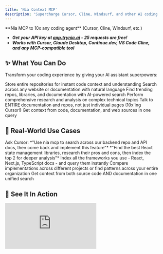 ```yaml
---
title: 'Nia Context MCP'
description: 'Supercharge Cursor, Cline, Windsurf, and other AI coding assistants with codebase understanding and documentation search'
---
```


<Note>
  **Nia MCP to 10x any coding agent** (Cursor, Cline, Windsurf, etc.)
  
  * ***Get your API key at [app.trynia.ai](http://app.trynia.ai/) - 25 requests are free!***
  * ***Works with Cursor, Claude Desktop, Continue.dev, VS Code Cline, and any MCP-compatible tool***
</Note>

## ✨ What You Can Do

Transform your coding experience by giving your AI assistant superpowers:

<CardGroup cols={2}>
  <Card title="Index GitHub Repos" icon="github">
    Store entire repositories for instant code context and understanding
  </Card>

  <Card title="Index Documentation" icon="book">
    Search across any website or documentation with natural language
  </Card>

  <Card title="Web Search & Discovery" icon="magnifying-glass">
    Find trending repos, libraries, and documentation with AI-powered search
  </Card>

  <Card title="Deep Research Agent" icon="brain-circuit">
    Perform comprehensive research and analysis on complex technical topics
  </Card>

  <Card title="Chat with Entire Codebases" icon="message-code">
    Talk to ENTIRE documentation and repos, not just individual pages (10x'ing Cursor!)
  </Card>

  <Card title="Multi-Source Intelligence" icon="database">
    Get context from code, documentation, and web sources in one query
  </Card>
</CardGroup>

## 🎯 Real-World Use Cases

<Accordion title="Index Additional Repos + Company Docs" defaultOpen>
Ask Cursor: *"Use nia mcp to search across our backend repo and API docs, then come back and implement this feature"*
</Accordion>

<Accordion title="Discover & Research Technologies">
*"Find the best React state management libraries, research their pros and cons, then index the top 2 for deeper analysis"*
</Accordion>

<Accordion title="Create Personal Knowledge Base">
Index all the frameworks you use - React, Next.js, TypeScript docs - and query them instantly
</Accordion>

<Accordion title="Search Multiple Codebases">
Compare implementations across different projects or find patterns across your entire organization
</Accordion>

<Accordion title="Code + Documentation Context">
Get context from both source code AND documentation in one unified search
</Accordion>

## 🎥 See It In Action

<Tabs>
  <Tab title="Documentation Tools">
    <div style={{ position: 'relative', width: '100%', paddingBottom: '56.25%', height: 0, overflow: 'hidden' }}>
      <iframe 
        src="https://www.youtube.com/embed/aiVbh-QO-Fg?si=04nUsm8jgmvE_Pft" 
        title="Nia Documentation Tools Demo"
        style={{ position: 'absolute', top: 0, left: 0, width: '100%', height: '100%' }}
        frameBorder="0" 
        allow="accelerometer; autoplay; clipboard-write; encrypted-media; gyroscope; picture-in-picture; web-share" 
        referrerPolicy="strict-origin-when-cross-origin" 
        allowFullScreen
      />
    </div>
  </Tab>
  
  <Tab title="Codebase Tools">
    <div style={{ position: 'relative', width: '100%', paddingBottom: '56.25%', height: 0, overflow: 'hidden' }}>
      <iframe 
        src="https://www.youtube.com/embed/uV8PmuTNL8E?si=9a40wsPN2h4GVjX7" 
        title="Nia Codebase Tools Demo"
        style={{ position: 'absolute', top: 0, left: 0, width: '100%', height: '100%' }}
        frameBorder="0" 
        allow="accelerometer; autoplay; clipboard-write; encrypted-media; gyroscope; picture-in-picture; web-share" 
        referrerPolicy="strict-origin-when-cross-origin" 
        allowFullScreen
      />
    </div>
  </Tab>

  <Tab title="Deep Research">
    <div style={{ position: 'relative', width: '100%', paddingBottom: '56.25%', height: 0, overflow: 'hidden' }}>
      <iframe 
        src="https://www.youtube.com/embed/Y-cLJ4N-GDQ?si=ODH4cINcXbUvo3Gw" 
        title="Nia Deep Research Demo"
        style={{ position: 'absolute', top: 0, left: 0, width: '100%', height: '100%' }}
        frameBorder="0" 
        allow="accelerometer; autoplay; clipboard-write; encrypted-media; gyroscope; picture-in-picture; web-share" 
        referrerPolicy="strict-origin-when-cross-origin" 
        allowFullScreen
      />
    </div>
  </Tab>
</Tabs>

## 📦 Installation

<Steps>
  <Step title="Prerequisites">
    - Python 3.8+ 
    - `uvx` (recommended) or `pipx` or `pip`
    - Your NIA API key from [app.trynia.ai](http://app.trynia.ai/)
  </Step>
  
  <Step title="Install the Package">
    <CodeGroup>
      ```bash Option A: Using uvx (Recommended)
      # uvx will automatically handle the installation when you run it
      # No need to pre-install if you have uvx
      ```
      
      ```bash Option B: Using pipx
      # pipx will automatically handle the installation when you run it
      # No need to pre-install if you have pipx
      ```
      
      ```bash Option C: Using pip (If needed)
      pip install nia-mcp-server
      ```
    </CodeGroup>
  </Step>
  
  <Step title="Configure Your MCP Client">
    Choose your coding assistant below for specific configuration steps
  </Step>
  
  <Step title="Replace Your API Key">
    Get your API key from [app.trynia.ai](http://app.trynia.ai/) and replace `YOUR_API_KEY` in the configuration
  </Step>
  
  <Step title="Restart Your Client">
    Restart your coding assistant to load the new MCP server
  </Step>
</Steps>

## ⚙️ Configuration for Your Coding Assistant

<Tabs>
  <Tab title="Cursor">
    <div style={{ marginBottom: '20px' }}>
      <a href="cursor://anysphere.cursor-deeplink/mcp/install?name=nia&config=eyJjb21tYW5kIjoidXZ4IG5pYS1tY3Atc2VydmVyIiwiZW52Ijp7Ik5JQV9BUElfS0VZIjoiWU9VUl9BUElfS0VZIiwiTklBX0FQSV9VUkwiOiJodHRwczovL2FwaWdjcC50cnluaWEuYWkvIn19">
        <img 
          src="https://cursor.com/deeplink/mcp-install-dark.png" 
          alt="Add Nia MCP server to Cursor"
          style={{ maxWidth: '200px', height: 'auto' }}
        />
      </a>
    </div>
    <Steps>
      <Step title="Open MCP Configuration">
        Open your Cursor MCP configuration file:
        - **macOS**: `~/.cursor/mcp.json`
        - **Windows**: `%APPDATA%\Cursor\mcp.json`
        - **Linux**: `~/.config/cursor/mcp.json`
      </Step>
      
      <Step title="Add NIA Configuration">
        <CodeGroup>
          ```json Option A: Using uvx
          {
            "mcpServers": {
              "nia": {
                "command": "uvx",
                "args": ["nia-mcp-server"],
                "env": {
                  "NIA_API_KEY": "YOUR_API_KEY",
                  "NIA_API_URL": "https://apigcp.trynia.ai/"
                }
              }
            }
          }
          ```
          
          ```json Option B: Using pipx
          {
            "mcpServers": {
              "nia": {
                "command": "pipx",
                "args": ["run", "nia-mcp-server"],
                "env": {
                  "NIA_API_KEY": "YOUR_API_KEY",
                  "NIA_API_URL": "https://apigcp.trynia.ai/"
                }
              }
            }
          }
          ```
        </CodeGroup>
      </Step>
    </Steps>
  </Tab>
  
  <Tab title="Windsurf">
    <Steps>
      <Step title="Open MCP Configuration">
        Open your Windsurf MCP configuration file:
        - **macOS**: `~/.windsurf/mcp.json`
        - **Windows**: `%APPDATA%\Windsurf\mcp.json`
        - **Linux**: `~/.config/windsurf/mcp.json`
      </Step>
      
      <Step title="Add NIA Configuration">
        <CodeGroup>
          ```json Option A: Using uvx
          {
            "mcpServers": {
              "mcp-server-nia": {
                "command": "uvx",
                "args": ["nia-mcp-server"],
                "env": {
                  "NIA_API_KEY": "YOUR_API_KEY",
                  "NIA_API_URL": "https://apigcp.trynia.ai/"
                }
              }
            }
          }
          ```
          
          ```json Option B: Using pipx
          {
            "mcpServers": {
              "mcp-server-nia": {
                "command": "pipx",
                "args": ["run", "nia-mcp-server"],
                "env": {
                  "NIA_API_KEY": "YOUR_API_KEY",
                  "NIA_API_URL": "https://apigcp.trynia.ai/"
                }
              }
            }
          }
          ```
        </CodeGroup>
      </Step>
    </Steps>
  </Tab>
  
  <Tab title="Claude Desktop">
    <Steps>
      <Step title="Open Configuration File">
        Edit your Claude Desktop configuration:
        - **macOS**: `~/Library/Application Support/Claude/claude_desktop_config.json`
        - **Windows**: `%APPDATA%\Claude\claude_desktop_config.json`
      </Step>
      
      <Step title="Add NIA Configuration">
        <CodeGroup>
          ```json Option A: Using uvx
          {
            "mcpServers": {
              "mcp-server-nia": {
                "command": "uvx",
                "args": ["nia-mcp-server"],
                "env": {
                  "NIA_API_KEY": "YOUR_API_KEY",
                  "NIA_API_URL": "https://apigcp.trynia.ai/"
                }
              }
            }
          }
          ```
          
          ```json Option B: Using pipx
          {
            "mcpServers": {
              "mcp-server-nia": {
                "command": "pipx",
                "args": ["run", "nia-mcp-server"],
                "env": {
                  "NIA_API_KEY": "YOUR_API_KEY",
                  "NIA_API_URL": "https://apigcp.trynia.ai/"
                }
              }
            }
          }
          ```
        </CodeGroup>
      </Step>
    </Steps>
  </Tab>
  
  <Tab title="VS Code">
    <Steps>
      <Step title="Open VS Code Settings">
        Open your VS Code settings and locate the MCP configuration section, or create a `.vscode/settings.json` file in your workspace
      </Step>
      
      <Step title="Add NIA Configuration">
        <CodeGroup>
          ```json Option A: Using uvx
          {
            "mcp": {
              "servers": {
                "nia": {
                  "command": "uvx",
                  "args": ["nia-mcp-server"],
                  "env": {
                    "NIA_API_KEY": "YOUR_API_KEY",
                    "NIA_API_URL": "https://apigcp.trynia.ai/"
                  }
                }
              }
            }
          }
          ```
          
          ```json Option B: Using pipx
          {
            "mcp": {
              "servers": {
                "nia": {
                  "command": "pipx",
                  "args": ["run", "nia-mcp-server"],
                  "env": {
                    "NIA_API_KEY": "YOUR_API_KEY",
                    "NIA_API_URL": "https://apigcp.trynia.ai/"
                  }
                }
              }
            }
          }
          ```
        </CodeGroup>
      </Step>
    </Steps>
  </Tab>
  
  <Tab title="Continue.dev">
    <Steps>
      <Step title="Open Continue Configuration">
        Edit your `~/.continue/config.json` file
      </Step>
      
      <Step title="Add NIA Configuration">
        <CodeGroup>
          ```json Option A: Using uvx
          {
            "models": [...],
            "mcpServers": [
              {
                "name": "nia",
                "command": "uvx",
                "args": ["nia-mcp-server"],
                "env": {
                  "NIA_API_KEY": "YOUR_API_KEY",
                  "NIA_API_URL": "https://apigcp.trynia.ai/"
                }
              }
            ]
          }
          ```
          
          ```json Option B: Using pipx
          {
            "models": [...],
            "mcpServers": [
              {
                "name": "nia",
                "command": "pipx",
                "args": ["run", "nia-mcp-server"],
                "env": {
                  "NIA_API_KEY": "YOUR_API_KEY",
                  "NIA_API_URL": "https://apigcp.trynia.ai/"
                }
              }
            ]
          }
          ```
        </CodeGroup>
      </Step>
    </Steps>
  </Tab>
</Tabs>

## 🛠️ Available Tools

<CardGroup cols={2}>
  <Card title="Repository Management" icon="github">
    - **`index_repository`** - Index GitHub repositories for intelligent search
    - **`list_repositories`** - List all indexed repositories with status
    - **`check_repository_status`** - Monitor indexing progress
    - **`delete_repository`** - Remove indexed repositories
    - **`rename_repository`** - Rename repositories for better organization
    - **`search_codebase`** - Search code with natural language queries
  </Card>

  <Card title="Documentation Management" icon="book">
    - **`index_documentation`** - Index websites and documentation
    - **`list_documentation`** - List all indexed documentation sources
    - **`check_documentation_status`** - Monitor documentation indexing
    - **`delete_documentation`** - Remove indexed documentation
    - **`rename_documentation`** - Rename documentation sources
    - **`search_documentation`** - Search docs with natural language
  </Card>

  <Card title="Web Search & Research" icon="magnifying-glass">
    - **`nia_web_search`** - AI-powered search for repos, docs, and content
    - **`nia_deep_research_agent`** - Deep multi-step research and analysis
  </Card>

  <Card title="Project Initialization" icon="gear">
    - **`initialize_project`** - Set up NIA-enabled projects with IDE configs
    - Support for Cursor, VS Code, Claude, Windsurf, Cline, and more
    - Automatic creation of IDE-specific rules and configurations
  </Card>
</CardGroup>

## 📋 Complete Tool Reference

<AccordionGroup>
  <Accordion title="Repository Management Tools">
    ### `index_repository`
    Index a GitHub repository for intelligent code search.
    
    **Parameters**:
    - `repo_url` (str): GitHub repository URL (e.g., https://github.com/owner/repo)
    - `branch` (str, optional): Branch to index (defaults to main branch)
    
    **Usage**: When indexing starts, use `check_repository_status` to monitor progress.

    ### `list_repositories`
    List all indexed repositories with their status.
    
    **Parameters**: None
    
    **Returns**: List of repositories with status, branch, and indexing information.

    ### `check_repository_status`
    Check the indexing status of a repository.
    
    **Parameters**:
    - `repository` (str): Repository in owner/repo format
    
    **Returns**: Current status, progress, and indexing details.

    ### `delete_repository`
    Delete an indexed repository.
    
    **Parameters**:
    - `repository` (str): Repository in owner/repo format
    
    **Returns**: Confirmation of deletion.

    ### `rename_repository`
    Rename an indexed repository for better organization.
    
    **Parameters**:
    - `repository` (str): Repository in owner/repo format
    - `new_name` (str): New display name (1-100 characters)
    
    **Returns**: Confirmation of rename operation.

    ### `search_codebase`
    Search indexed repositories using natural language.
    
    **Parameters**:
    - `query` (str): Natural language search query (use comprehensive questions for best results)
    - `repositories` (List[str], optional): List of repositories to search (owner/repo format)
    - `include_sources` (bool, default=True): Whether to include source code in results
    
    **Returns**: Search results with relevant code snippets and explanations.
  </Accordion>

  <Accordion title="Documentation Management Tools">
    ### `index_documentation`
    Index documentation or website for intelligent search.
    
    **Parameters**:
    - `url` (str): URL of the documentation site to index
    - `url_patterns` (List[str], optional): URL patterns to include in crawling (e.g., ["/docs/*", "/guide/*"])
    - `max_age` (int, optional): Maximum age of cached content in seconds
    - `only_main_content` (bool, default=True): Extract only main content (removes navigation, ads, etc.)
    
    **Usage**: When indexing starts, use `check_documentation_status` to monitor progress.

    ### `list_documentation`
    List all indexed documentation sources.
    
    **Parameters**: None
    
    **Returns**: List of documentation sources with status and metadata.

    ### `check_documentation_status`
    Check the indexing status of a documentation source.
    
    **Parameters**:
    - `source_id` (str): Documentation source ID
    
    **Returns**: Current status, progress, and indexing details.

    ### `delete_documentation`
    Delete an indexed documentation source.
    
    **Parameters**:
    - `source_id` (str): Documentation source ID to delete
    
    **Returns**: Confirmation of deletion.

    ### `rename_documentation`
    Rename a documentation source for better organization.
    
    **Parameters**:
    - `source_id` (str): Documentation source ID
    - `new_name` (str): New display name (1-100 characters)
    
    **Returns**: Confirmation of rename operation.

    ### `search_documentation`
    Search indexed documentation using natural language.
    
    **Parameters**:
    - `query` (str): Natural language search query (use comprehensive questions for best results)
    - `sources` (List[str], optional): List of documentation source IDs to search
    - `include_sources` (bool, default=True): Whether to include source references in results
    
    **Returns**: Search results with relevant documentation excerpts.
  </Accordion>

  <Accordion title="Web Search & Research Tools">
    ### `nia_web_search`
    Search repositories, documentation, and other content using AI-powered search.
    
    **Use Cases**:
    - Finding specific repos/docs/content
    - Looking for examples or implementations
    - Searching for what's available on a topic
    - Simple, direct searches that need quick results
    - Finding similar content to a known URL
    
    **Parameters**:
    - `query` (str): Natural language search query
    - `num_results` (int, default=5): Number of results to return (max: 10)
    - `category` (str, optional): Filter by category ("github", "company", "research paper", "news", "tweet", "pdf")
    - `days_back` (int, optional): Only show results from the last N days
    - `find_similar_to` (str, optional): URL to find similar content to
    
    **Returns**: Search results with actionable next steps.

    ### `nia_deep_research_agent`
    Perform deep, multi-step research on a topic using advanced AI research capabilities.
    
    **Use Cases**:
    - Comparing multiple options ("compare X vs Y vs Z")
    - Analyzing pros and cons
    - Questions with "best", "top", "which is better"
    - Needing structured analysis or synthesis
    - Complex questions requiring multiple sources
    - Questions about trends, patterns, or developments
    - Requests for comprehensive overviews
    
    **Parameters**:
    - `query` (str): Research question (use comprehensive questions for best results)
    - `output_format` (str, optional): Structure hint (e.g., "comparison table", "pros and cons list")
    
    **Returns**: Comprehensive research results with citations.

    ### Tool Selection Guide

    **Use `nia_web_search` for**:
    - "Find RAG libraries" → Simple search
    - "What's trending in Rust?" → Quick discovery
    - "Show me repos like LangChain" → Similarity search

    **Use `nia_deep_research_agent` for**:
    - "Compare RAG vs GraphRAG approaches" → Comparative analysis
    - "What are the best vector databases for production?" → Evaluation needed
    - "Analyze the pros and cons of different LLM frameworks" → Structured analysis
  </Accordion>

  <Accordion title="Project Initialization Tools">
    ### `initialize_project`
    Initialize a NIA-enabled project with IDE-specific rules and configurations.
    
    **Parameters**:
    - `project_root` (str): Absolute path to the project root directory
    - `profiles` (List[str], optional): List of IDE profiles to set up (default: ["cursor"])
    
    **Supported Profiles**: cursor, vscode, claude, windsurf, cline, codex, zed, jetbrains, neovim, sublime
    
    **Returns**: Status of initialization with created files and next steps.
    
    **Examples**:
    - Basic: `initialize_project("/path/to/project")`
    - Multiple IDEs: `initialize_project("/path/to/project", profiles=["cursor", "vscode"])`
    - Specific IDE: `initialize_project("/path/to/project", profiles=["windsurf"])`
  </Accordion>
</AccordionGroup>

## 🎯 Pro Tips for Maximum Productivity

<AccordionGroup>
  <Accordion title="Discovery → Research → Index Workflow">
    1. Use **`nia_web_search`** to find relevant libraries: *"Find popular React state management libraries"*
    2. Use **`nia_deep_research_agent`** to analyze: *"Compare Redux vs Zustand vs Jotai with pros and cons"*
    3. Index the top choices for deep code analysis: *"Index zustand repository"*
  </Accordion>

  <Accordion title="Multi-Source Queries">
    Combine searches across repositories and documentation:
    
    *"Search both the Next.js repo and docs for server-side rendering patterns, then implement a similar solution for our project"*
  </Accordion>
  
  <Accordion title="Context-Aware Development">
    Use specific, detailed queries:
    
    *"Find error handling patterns in our backend repo, compare with best practices from indexed documentation, then refactor this function"*
  </Accordion>
  
  <Accordion title="Knowledge Base Building">
    Index frequently used resources:
    - Framework documentation (React, Vue, Angular)
    - Company internal docs
    - Best practice guides
    - Reference implementations
  </Accordion>
  
  <Accordion title="Research-Driven Development">
    Use the deep research agent for:
    - Technology selection decisions
    - Architecture pattern analysis
    - Performance optimization strategies
    - Security best practices research
  </Accordion>
</AccordionGroup>

## ⚠️ Troubleshooting

<AccordionGroup>
  <Accordion title='"No API key provided"'>
    **Solution:** Make sure you've replaced `YOUR_API_KEY` with your actual API key from [app.trynia.ai](http://app.trynia.ai/)
    
    Double-check the environment variable is correctly set in your MCP configuration.
  </Accordion>
  
  <Accordion title='"Command not found: nia-mcp-server"'>
    **Solution:** Try installing with pip first:
    ```bash
    pip install nia-mcp-server
    ```
    
    Or ensure `uvx` is properly installed and in your PATH.
  </Accordion>
  
  <Accordion title='"Invalid API key"'>
    **Solution:** 
    - Double-check your API key at [app.trynia.ai](http://app.trynia.ai/)
    - Ensure there are no extra spaces or characters
    - Verify the API endpoint is set to `https://apigcp.trynia.ai/`
  </Accordion>
  
  <Accordion title='"Rate limit exceeded"'>
    **Solution:** You've used your 25 free requests. Check your usage and upgrade your plan at [app.trynia.ai](http://app.trynia.ai/)
  </Accordion>
  
  <Accordion title="MCP Server Not Responding">
    **Solution:**
    1. Check if the server is running properly
    2. Verify your MCP client configuration
    3. Restart your coding assistant
    4. Check the console for error messages
  </Accordion>
</AccordionGroup>

## 🚀 What's Next?

<CardGroup cols={2}>
  <Card title="Build Your Knowledge Base" icon="database">
    Start by indexing your most-used repositories and documentation sources
  </Card>
  
  <Card title="Experiment with Queries" icon="magnifying-glass">
    Try different search approaches to find what works best for your workflow
  </Card>
  
  <Card title="Share with Your Team" icon="users">
    Set up shared knowledge bases for your development team
  </Card>
  
  <Card title="Optimize Your Workflow" icon="rocket">
    Integrate Nia MCP into your daily coding routine for maximum productivity
  </Card>
</CardGroup>

## 💬 Feedback & Support

<Note>
We'd love your feedback! Help us improve Nia MCP and make coding agents even more powerful. Share your experience, suggestions, or even roast the product if you want - we really want to help developers code way, way faster!

**Nia - 10x your coding agent** 
</Note>

---

<Warning>
**Need Help?** Join our community or reach out through [app.trynia.ai](http://app.trynia.ai/) for support and updates.
</Warning> 